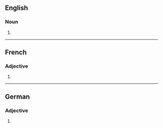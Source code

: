 ==English==

===Noun===
{{head|en|noun plural form}}

# {{plural of|abrasive|lang=en}}

----

==French==

===Adjective===
{{head|fr|adjective form}}

# {{feminine plural of|abrasif|lang=fr}}

----

==German==

===Adjective===
{{head|de|adjective form}}

# {{inflected form of|abrasiv|lang=de}}
{{rfc-auto}}